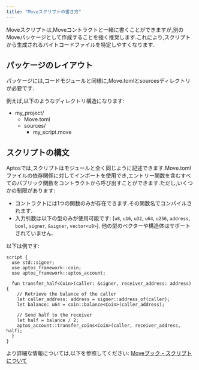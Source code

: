 ```yaml
---
title: "Moveスクリプトの書き方"
---
```









Moveスクリプトは,Moveコントラクトと一緒に書くことができますが,別のMoveパッケージとして作成することを強く推奨します.これにより,スクリプトから生成されるバイトコードファイルを特定しやすくなります.

## パッケージのレイアウト

パッケージには,コードモジュールと同様に,Move.tomlとsourcesディレクトリが必要です.

例えば,以下のようなディレクトリ構造になります:



<FileTree>

- my_project/
  - Move.toml
  - sources/
    - my_script.move

</FileTree>



## スクリプトの構文

Aptosでは,スクリプトはモジュールと全く同じように記述できます.Move.tomlファイルの依存関係に対してインポートを使用でき,エントリー関数を含むすべてのパブリック関数をコントラクトから呼び出すことができます.ただし,いくつかの制限があります:

- コントラクトには1つの関数のみが存在できます.その関数名でコンパイルされます.
- 入力引数は以下の型のみが使用可能です:
  [`u8`, `u16`, `u32`, `u64`, `u256`, `address`, `bool`, `signer`, `&signer`, `vector<u8>`].
  他の型のベクターや構造体はサポートされていません.

以下は例です:

```move
script {
  use std::signer;
  use aptos_framework::coin;
  use aptos_framework::aptos_account;

  fun transfer_half<Coin>(caller: &signer, receiver_address: address) {
    // Retrieve the balance of the caller
    let caller_address: address = signer::address_of(caller);
    let balance: u64 = coin::balance<Coin>(caller_address);

    // Send half to the receiver
    let half = balance / 2;
    aptos_account::transfer_coins<Coin>(caller, receiver_address, half);
  }
}
```

より詳細な情報については,以下を参照してください:
[Moveブック - スクリプトについて](/ja/build/smart-contracts/book/modules-and-scripts)
